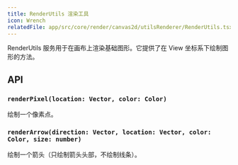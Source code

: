 ```yaml
---
title: RenderUtils 渲染工具
icon: Wrench
relatedFile: app/src/core/render/canvas2d/utilsRenderer/RenderUtils.tsx
---
```


RenderUtils 服务用于在画布上渲染基础图形。它提供了在 View 坐标系下绘制图形的方法。

## API

### `renderPixel(location: Vector, color: Color)`

绘制一个像素点。

### `renderArrow(direction: Vector, location: Vector, color: Color, size: number)`

绘制一个箭头（只绘制箭头头部，不绘制线条）。
